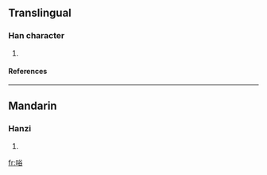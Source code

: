 ==Translingual==
===Han character===
{{Han char|rn=30|rad=口|as=07|sn=10|four=|canj=口金人口 (RCOR)}}
# {{defn|Han|sort=口07}}
====References====
{{Han ref|kx=0191.270|dkj=03692|dj=0411.030|hdz=10632.030|uh=5502|ud=21762}}
----
==Mandarin==
===Hanzi===
{{cmn-hanzi|pin=[[gǔ]] (gu3)|wg=ku<sup>3</sup>}}
# {{defn|Mandarin}}

[[fr:唂]]
